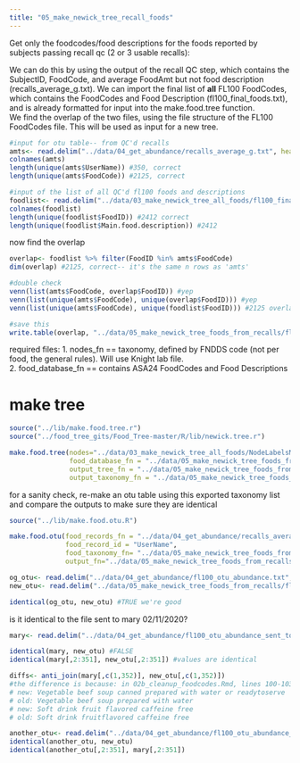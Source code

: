 ```yaml
---
title: "05_make_newick_tree_recall_foods"
---
```



Get only the foodcodes/food descriptions for the foods reported by subjects passing recall qc (2 or 3 usable recalls):  

We can do this by using the output of the recall QC step, which contains the SubjectID, FoodCode, and average FoodAmt but not food description (recalls_average_g.txt). We can import the final list of **all** FL100 FoodCodes, which contains the FoodCodes and Food Description (fl100_final_foods.txt), and is already formatted for input into the make.food.tree function.  
We find the overlap of the two files, using the file structure of the FL100 FoodCodes file. This will be used as input for a new tree. 


```r
#input for otu table-- from QC'd recalls
amts<- read.delim("../data/04_get_abundance/recalls_average_g.txt", header=T, sep = "\t") #13339 x 3 correct
colnames(amts)
length(unique(amts$UserName)) #350, correct
length(unique(amts$FoodCode)) #2125, correct 

```

```r
#input of the list of all QC'd fl100 foods and descriptions 
foodlist<- read.delim("../data/03_make_newick_tree_all_foods/fl100_final_all_foods.txt", sep = "\t", header=T) #2412 x 2 correct
colnames(foodlist)
length(unique(foodlist$FoodID)) #2412 correct
length(unique(foodlist$Main.food.description)) #2412
```

now find the overlap 
```r
overlap<- foodlist %>% filter(FoodID %in% amts$FoodCode)
dim(overlap) #2125, correct-- it's the same n rows as 'amts' 

#double check
venn(list(amts$FoodCode, overlap$FoodID)) #yep
venn(list(unique(amts$FoodCode), unique(overlap$FoodID))) #yep
venn(list(unique(amts$FoodCode), unique(foodlist$FoodID))) #2125 overlap, 287 foods are not included in qc'd recalls 

#save this 
write.table(overlap, "../data/05_make_newick_tree_foods_from_recalls/fl100_final_foods_from_recalls.txt", sep="\t", quote = F, row.names=F)
```


required files: 
1. nodes_fn == taxonomy, defined by FNDDS code (not per food, the general rules). Will use Knight lab file.   
2. food_database_fn == contains ASA24 FoodCodes and Food Descriptions   

# make tree

```r
source("../lib/make.food.tree.r")
source("../food_tree_gits/Food_Tree-master/R/lib/newick.tree.r")
```

```r
make.food.tree(nodes="../data/03_make_newick_tree_all_foods/NodeLabelsMCT.txt",
               food_database_fn = "../data/05_make_newick_tree_foods_from_recalls/fl100_final_foods_from_recalls.txt", 
               output_tree_fn = "../data/05_make_newick_tree_foods_from_recalls/fl100_newick_tree_from_recalls.txt", 
               output_taxonomy_fn = "../data/05_make_newick_tree_foods_from_recalls/fl100_newick_taxonomy_from_recalls.txt")
```


for a sanity check, re-make an otu table using this exported taxonomy list and compare the outputs to make sure they are identical

```r
source("../lib/make.food.otu.R")

make.food.otu(food_records_fn = "../data/04_get_abundance/recalls_average_g.txt" ,
              food_record_id = "UserName", 
              food_taxonomy_fn= "../data/05_make_newick_tree_foods_from_recalls/fl100_newick_taxonomy_from_recalls.txt", 
              output_fn="../data/05_make_newick_tree_foods_from_recalls/fl100_otu_abundance_tmp_recallsonly.txt")

```

```r
og_otu<- read.delim("../data/04_get_abundance/fl100_otu_abundance.txt", sep = "\t", header=T)
new_otu<- read.delim("../data/05_make_newick_tree_foods_from_recalls/fl100_otu_abundance_tmp_recallsonly.txt", sep = "\t", header=T)

identical(og_otu, new_otu) #TRUE we're good 
```

is it identical to the file sent to mary 02/11/2020?
```r
mary<- read.delim("../data/04_get_abundance/fl100_otu_abundance_sent_to_mary_021120.txt", sep= "\t", header=T)

identical(mary, new_otu) #FALSE
identical(mary[,2:351], new_otu[,2:351]) #values are identical

diffs<- anti_join(mary[,c(1,352)], new_otu[,c(1,352)])
#the difference is because: in 02b_cleanup_foodcodes.Rmd, lines 100-103 selects just one example of each foodcode (after QC),for some reason this time it picked different versions of: 
# new: Vegetable beef soup canned prepared with water or readytoserve
# old: Vegetable beef soup prepared with water 
# new: Soft drink fruit flavored caffeine free
# old: Soft drink fruitflavored caffeine free	
```
```r
another_otu<- read.delim("../data/04_get_abundance/fl100_otu_abundance_041420.txt", sep = "\t", header = T)
identical(another_otu, new_otu)
identical(another_otu[,2:351], mary[,2:351])
```

